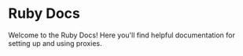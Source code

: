 # Ruby Docs

Welcome to the Ruby Docs! Here you'll find helpful documentation for setting up and using proxies.